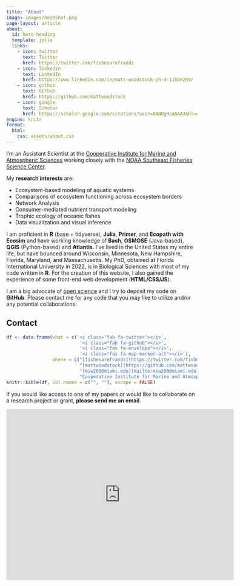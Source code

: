 ---
title: "About"
image: images/headshot.png
page-layout: article
about:
  id: hero-heading
  template: jolla
  links:
    - icon: twitter
      text: Twitter
      href: https://twitter.com/fishesarefrandz
    - icon: linkedin
      text: LinkedIn
      href: https://www.linkedin.com/in/matt-woodstock-ph-d-11556269/
    - icon: github
      text: Github
      href: https://github.com/mattwoodstock
    - icon: google
      text: Scholar
      href: https://scholar.google.com/citations?user=ANNUgHsAAAAJ&hl=en
engine: knitr
format:
  html:
    css: assets/about.css
---



:::{#hero-heading}

:::


I'm an Assistant Scientist at the [Cooperative Institute for Marine and Atmospheric Sciences](https://cimas.earth.miami.edu/) working closely with the [NOAA Southeast Fisheries Science Center](https://www.fisheries.noaa.gov/about/southeast-fisheries-science-center).

My **research interests** are:

* [Ecosystem-based modeling]{.highlight-color} of aquatic systems
* Comparisons of [ecosystem functioning]{.highlight-color} across ecosystem borders
* [Network Analysis]{.highlight-color}
* [Consumer-mediated nutrient transport modeling]{.highlight-color}
* [Trophic ecology]{.highlight-color} of oceanic fishes
* [Data visualization]{.highlight-color} and [visual inference]{.highlight-color}

I am proficient in **R** (base + tidyverse), **Julia**, **Primer**, and **Ecopath with Ecosim** and have working knowledge of **Bash**, **OSMOSE** (Java-based), **QGIS** (Python-based) and **Atlantis**. I've lived in the United States my entire life, but have bounced around Wisconsin, Minnesota, New Hampshire, Florida, Maryland, and Massachusetts. My PhD, obtained at Florida International University in 2022, is in Biological Sciences with most of my code written in **R**. For the creation of this website, I also gained the experience of some front-end web development (**HTML/CSS/JS**).


I am a big advocate of [open science](https://en.wikipedia.org/wiki/Open_science) and I try to deposit my code on **GitHub**. Please contact me for any code that you may like to utilize and/or any potential collaborations.


## Contact

```{r, echo = FALSE}
df <- data.frame(what = c('<i class="fab fa-twitter"></i>',
                           '<i class="fab fa-github"></i>',
                           '<i class="fas fa-envelope"></i>',
                           '<i class="fas fa-map-marker-alt"></i>'),
                 where = c("[fishesarefrandz](https://twitter.com/fishesarefrandz)",
                           "[mattwoodstock](https://github.com/mattwoodstock)",
                           "[msw200@miami.edu](mailto:msw200@miami.edu)",
                           "Cooperative Institute for Marine and Atmospheric Sciences<br>Rosenstiel School of Marine, Atmospheric, and Earth Science<br>4600 Rickenbacker Causeway<br>Miami, FL, USA 33149"))
knitr::kable(df, col.names = c("", ""), escape = FALSE)
```

If you would like access to one of my papers or would like to collaborate on a research project or grant, **please send me an email**.

<iframe src="https://www.google.com/maps/embed?pb=!1m14!1m8!1m3!1d14376.497697177136!2d-80.1624474!3d25.7333986!3m2!1i1024!2i768!4f13.1!3m3!1m2!1s0x88d9b520f72a5929%3A0x633e0a17b48e212b!2sRosenstiel%20School%20of%20Marine%2C%20Atmospheric%2C%20and%20Earth%20Science!5e0!3m2!1sen!2sus!4v1728502855767!5m2!1sen!2sus" width="600" height="450" style="border:0;" allowfullscreen="" loading="lazy" referrerpolicy="no-referrer-when-downgrade"></iframe>

